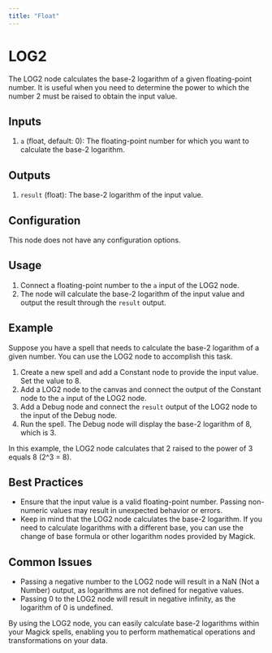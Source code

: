 ```yaml
---
title: "Float"
---
```


# LOG2

The LOG2 node calculates the base-2 logarithm of a given floating-point number. It is useful when you need to determine the power to which the number 2 must be raised to obtain the input value.

## Inputs

1. `a` (float, default: 0): The floating-point number for which you want to calculate the base-2 logarithm.

## Outputs

1. `result` (float): The base-2 logarithm of the input value.

## Configuration

This node does not have any configuration options.

## Usage

1. Connect a floating-point number to the `a` input of the LOG2 node.
2. The node will calculate the base-2 logarithm of the input value and output the result through the `result` output.

## Example

Suppose you have a spell that needs to calculate the base-2 logarithm of a given number. You can use the LOG2 node to accomplish this task.

1. Create a new spell and add a Constant node to provide the input value. Set the value to 8.
2. Add a LOG2 node to the canvas and connect the output of the Constant node to the `a` input of the LOG2 node.
3. Add a Debug node and connect the `result` output of the LOG2 node to the input of the Debug node.
4. Run the spell. The Debug node will display the base-2 logarithm of 8, which is 3.

In this example, the LOG2 node calculates that 2 raised to the power of 3 equals 8 (2^3 = 8).

## Best Practices

- Ensure that the input value is a valid floating-point number. Passing non-numeric values may result in unexpected behavior or errors.
- Keep in mind that the LOG2 node calculates the base-2 logarithm. If you need to calculate logarithms with a different base, you can use the change of base formula or other logarithm nodes provided by Magick.

## Common Issues

- Passing a negative number to the LOG2 node will result in a NaN (Not a Number) output, as logarithms are not defined for negative values.
- Passing 0 to the LOG2 node will result in negative infinity, as the logarithm of 0 is undefined.

By using the LOG2 node, you can easily calculate base-2 logarithms within your Magick spells, enabling you to perform mathematical operations and transformations on your data.